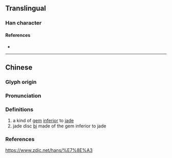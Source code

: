 {{character info}}
==Translingual==

===Han character===
{{Han char|rn=96|rad=玉|as=04|sn=8|four=15100|canj=MGQJ|ids=⿰𤣩丰}}
====References====
* {{Han ref|kx=0728.080|dkj=20865|dj=1140.080|hdz=21102.190|uh=73A4|ud=29604|bh=CD66|bd=52582}}

----

==Chinese==
{{zh-forms}}

===Glyph origin===
{{Han etym}}

===Pronunciation===
{{zh-pron
|m=bàng
|c=bung2
|mc=y
|oc=y
|cat=
}}

===Definitions===
{{zh-hanzi}}

# a kind of [[gem]] [[inferior]] to [[jade]]
# jade disc [[bi]] made of the gem inferior to jade
===References===
https://www.zdic.net/hans/%E7%8E%A3